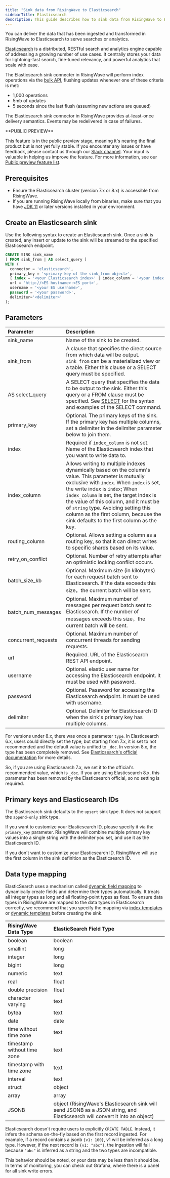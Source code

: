 ```yaml
---
title: "Sink data from RisingWave to Elasticsearch"
sidebarTitle: Elasticsearch
description: This guide describes how to sink data from RisingWave to Elasticsearch using the Elasticsearch sink connector in RisingWave.
---
```


You can deliver the data that has been ingested and transformed in RisingWave to Elasticsearch to serve searches or analytics.

[Elasticsearch](https://www.elastic.co/elasticsearch/) is a distributed, RESTful search and analytics engine capable of addressing a growing number of use cases. It centrally stores your data for lightning-fast search, fine‑tuned relevancy, and powerful analytics that scale with ease.

The Elasticsearch sink connecter in RisingWave will perform index operations via the [bulk API](https://www.elastic.co/guide/en/elasticsearch/reference/current/docs-bulk.html#docs-bulk-api-request), flushing updates whenever one of these criteria is met:

* 1,000 operations
* 5mb of updates
* 5 seconds since the last flush (assuming new actions are queued)

The Elasticsearch sink connector in RisingWave provides at-least-once delivery semantics. Events may be redelivered in case of failures.

<Note>
**PUBLIC PREVIEW**

This feature is in the public preview stage, meaning it's nearing the final product but is not yet fully stable. If you encounter any issues or have feedback, please contact us through our [Slack channel](https://www.risingwave.com/slack). Your input is valuable in helping us improve the feature. For more information, see our [Public preview feature list](/product-lifecycle/#features-in-the-public-preview-stage).
</Note>

## Prerequisites

* Ensure the Elasticsearch cluster (version 7.x or 8.x) is accessible from RisingWave.
* If you are running RisingWave locally from binaries, make sure that you have [JDK 11](https://openjdk.org/projects/jdk/11/) or later versions installed in your environment.

## Create an Elasticsearch sink

Use the following syntax to create an Elasticsearch sink. Once a sink is created, any insert or update to the sink will be streamed to the specified Elasticsearch endpoint.

```sql
CREATE SINK sink_name
[ FROM sink_from | AS select_query ]
WITH (
  connector = 'elasticsearch',
  primary_key = '<primary key of the sink_from object>',
  { index = '<your Elasticsearch index>' | index_column = '<your index column>' },
  url = 'http://<ES hostname>:<ES port>',
  username = '<your ES username>',
  password = '<your password>',
  delimiter='<delimiter>'
);
```

## Parameters

| Parameter            | Description            |
| :------------------- | :---------------- |
| sink\_name           | Name of the sink to be created.                                                                                                                                                                                                                                                                                                                                                                                                                                                                                                                                     |
| sink\_from           | A clause that specifies the direct source from which data will be output. `sink_from` can be a materialized view or a table. Either this clause or a SELECT query must be specified.                                                                                                                                                                                                                                                                                                                                                                               |
| AS select\_query     | A SELECT query that specifies the data to be output to the sink. Either this query or a FROM clause must be specified. See [SELECT](/docs/current/sql-select/) for the syntax and examples of the SELECT command.                                                                                                                                                                                                                                                                                                                                                   |
| primary\_key         | Optional. The primary keys of the sink. If the primary key has multiple columns, set a delimiter in the delimiter parameter below to join them.                                                                                                                                                                                                                                                                                                                                                                                                                     |
| index                | Required if `index_column` is not set. Name of the Elasticsearch index that you want to write data to.                                                                                                                                                                                                                                                                                                                                                                                                                                                               |
| index\_column        | Allows writing to multiple indexes dynamically based on the column's value. This parameter is mutually exclusive with `index`. When `index` is set, the write index is `index`; When `index_column` is set, the target index is the value of this column, and it must be of `string` type. Avoiding setting this column as the first column, because the sink defaults to the first column as the key. |
| routing\_column |Optional. Allows setting a column as a routing key, so that it can direct writes to specific shards based on its value. |
| retry\_on\_conflict  | Optional. Number of retry attempts after an optimistic locking conflict occurs.                                                                                                                                                                                                                                                                                                                                                                                                                                                                                     |
| batch\_size\_kb      | Optional. Maximum size (in kilobytes) for each request batch sent to Elasticsearch. If the data exceeds this size，the current batch will be sent.                                                                                                                                                                                                                                                                                                                                                                                                                   |
| batch\_num\_messages | Optional. Maximum number of messages per request batch sent to Elasticsearch. If the number of messages exceeds this size，the current batch will be sent.                                                                                                                                                                                                                                                                                                                                                                                                           |
| concurrent\_requests | Optional. Maximum number of concurrent threads for sending requests.                                                                                                                                                                                                                                                                                                                                                                                                                                                                                                |
| url                  | Required. URL of the Elasticsearch REST API endpoint.                                                                                                                                                                                                                                                                                                                                                                                                                                                                                                               |
| username             | Optional. elastic user name for accessing the Elasticsearch endpoint. It must be used with password.                                                                                                                                                                                                                                                                                                                                                                                                                                                                |
| password             | Optional. Password for accessing the Elasticsearch endpoint. It must be used with username.                                                                                                                                                                                                                                                                                                                                                                                                                                                                         |
| delimiter            | Optional. Delimiter for Elasticsearch ID when the sink's primary key has multiple columns.                                                                                                                                                                                                                                                                                                                                                                                                                                                                          |

For versions under 8.x, there was once a parameter `type`. In Elasticsearch 6.x, users could directly set the type, but starting from 7.x, it is set to not recommended and the default value is unified to `_doc`. In version 8.x, the type has been completely removed. See [Elasticsearch's official documentation](https://www.elastic.co/guide/en/elasticsearch/reference/7.17/removal-of-types.html) for more details.

So, if you are using Elasticsearch 7.x, we set it to the official's recommended value, which is `_doc`. If you are using Elasticsearch 8.x, this parameter has been removed by the Elasticsearch official, so no setting is required.


## Primary keys and Elasticsearch IDs

The Elasticsearch sink defaults to the `upsert` sink type. It does not support the `append-only` sink type.

If you want to customize your Elasticsearch ID, please specify it via the `primary_key` parameter. RisingWave will combine multiple primary key values into a single string with the delimiter you set, and use it as the Elasticsearch ID.

If you don't want to customize your Elasticsearch ID, RisingWave will use the first column in the sink definition as the Elasticsearch ID.

## Data type mapping

ElasticSearch uses a mechanism called [dynamic field mapping](https://www.elastic.co/guide/en/elasticsearch/reference/current/dynamic-field-mapping.html) to dynamically create fields and determine their types automatically. It treats all integer types as long and all floating-point types as float. To ensure data types in RisingWave are mapped to the data types in Elasticsearch correctly, we recommend that you specify the mapping via [index templates](https://www.elastic.co/guide/en/elasticsearch/reference/current/index-templates.html) or [dynamic templates](https://www.elastic.co/guide/en/elasticsearch/reference/current/dynamic-templates.html) before creating the sink.

| RisingWave Data Type        | ElasticSearch Field Type                                                                                                    |
| :-------------------------- | :------------------------ |
| boolean                     | boolean                                                                                                                     |
| smallint                    | long                                                                                                                        |
| integer                     | long                                                                                                                        |
| bigint                      | long                                                                                                                        |
| numeric                     | text                                                                                                                        |
| real                        | float                                                                                                                       |
| double precision            | float                                                                                                                       |
| character varying           | text                                                                                                                        |
| bytea                       | text                                                                                                                        |
| date                        | date                                                                                                                        |
| time without time zone      | text                                                                                                                        |
| timestamp without time zone | text                                                                                                                        |
| timestamp with time zone    | text                                                                                                                        |
| interval                    | text                                                                                                                        |
| struct                      | object                                                                                                                      |
| array                       | array                                                                                                                       |
| JSONB                       | object (RisingWave's Elasticsearch sink will send JSONB as a JSON string, and Elasticsearch will convert it into an object) |

Elasticsearch doesn't require users to explicitly `CREATE TABLE`. Instead, it infers the schema on-the-fly based on the first record ingested. For example, if a record contains a jsonb `{v1: 100}`, v1 will be inferred as a long type. However, if the next record is `{v1: "abc"}`, the ingestion will fail because `"abc"` is inferred as a string and the two types are incompatible.

This behavior should be noted, or your data may be less than it should be. In terms of monitoring, you can check out Grafana, where there is a panel for all sink write errors.

